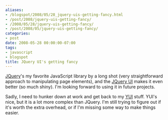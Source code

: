 ```yaml
---
aliases:
- /blogspot/2008/05/28_jquery-uis-getting-fancy.html
- /post/2008/jquery-uis-getting-fancy/
- /2008/05/28/jquery-uis-getting-fancy/
- /post/2008/05/jquery-uis-getting-fancy/
categories:
- post
date: 2008-05-28 00:00:00-07:00
tags:
- javascript
- blogspot
title: JQuery UI's getting fancy
---
```


<a href="http://jquery.com/">JQuery</a>'s my favorite JavaScript library by a long shot (very straightforward approach to manipulating page elements), and the <a href="http://ui.jquery.com/">JQuery UI</a> makes it even better (so much shiny). I'm looking forward to using it in future projects.

Sadly, I need to hunker down at work and get back to my <a href="http://developer.yahoo.com/yui/">YUI</a> stuff. YUI's nice, but it is a lot more complex than JQuery. I'm still trying to figure out if it's worth the extra overhead, or if I'm missing some way to make things easier.

